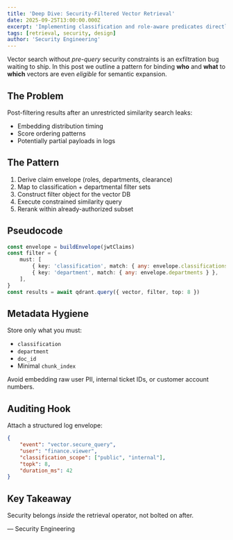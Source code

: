 ```yaml
---
title: 'Deep Dive: Security-Filtered Vector Retrieval'
date: 2025-09-25T13:00:00.000Z
excerpt: 'Implementing classification and role-aware predicates directly inside vector similarity search for true zero-trust RAG.'
tags: [retrieval, security, design]
author: 'Security Engineering'
---
```


Vector search without _pre-query_ security constraints is an exfiltration bug waiting to ship. In this post we outline a pattern for binding **who** and **what** to **which** vectors are even _eligible_ for semantic expansion.

## The Problem

Post-filtering results after an unrestricted similarity search leaks:

- Embedding distribution timing
- Score ordering patterns
- Potentially partial payloads in logs

## The Pattern

1. Derive claim envelope (roles, departments, clearance)
2. Map to classification + departmental filter sets
3. Construct filter object for the vector DB
4. Execute constrained similarity query
5. Rerank within already-authorized subset

## Pseudocode

```ts
const envelope = buildEnvelope(jwtClaims)
const filter = {
    must: [
        { key: 'classification', match: { any: envelope.classifications } },
        { key: 'department', match: { any: envelope.departments } },
    ],
}
const results = await qdrant.query({ vector, filter, top: 8 })
```

## Metadata Hygiene

Store only what you must:

- `classification`
- `department`
- `doc_id`
- Minimal `chunk_index`

Avoid embedding raw user PII, internal ticket IDs, or customer account numbers.

## Auditing Hook

Attach a structured log envelope:

```json
{
    "event": "vector.secure_query",
    "user": "finance.viewer",
    "classification_scope": ["public", "internal"],
    "topk": 8,
    "duration_ms": 42
}
```

## Key Takeaway

Security belongs _inside_ the retrieval operator, not bolted on after.

— Security Engineering
